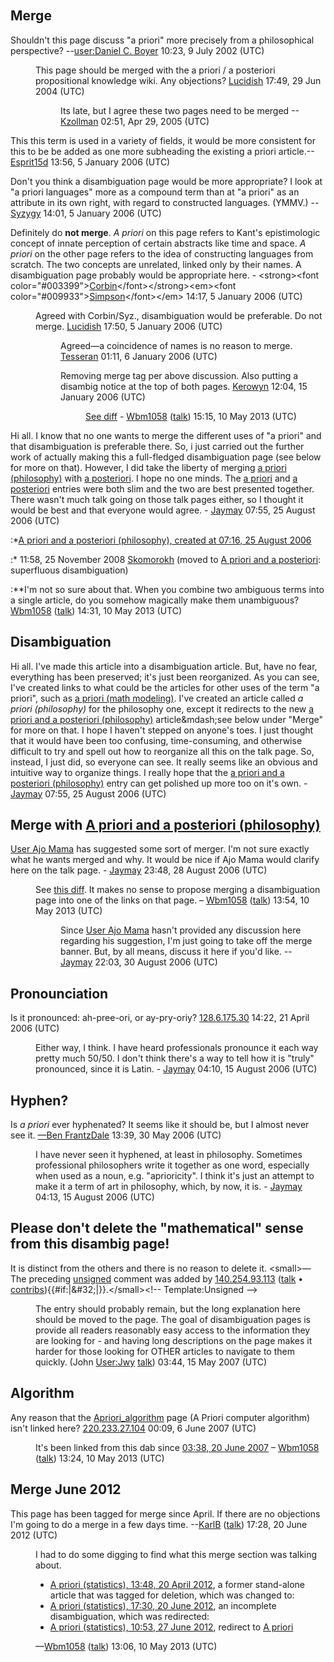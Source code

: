 <article id="61147" title=Talk:A priori>
	<talkpage id="61147" title="Talk:A priori">
{{WikiProject Philosophy|class=disambig|importance=na|logic=yes|metaphysics=yes|epistemology=yes}}
{{DisambigProject}}

==Merge==
Shouldn't this page discuss &quot;a priori&quot; more precisely from a philosophical perspective?  --[[user:Daniel C. Boyer]] 10:23, 9 July 2002 (UTC)

:This page should be merged with the a priori / a posteriori propositional knowledge wiki. Any objections? [[User:Lucidish|Lucidish]] 17:49, 29 Jun 2004 (UTC)

::Its late, but I agree these two pages need to be merged --[[User:Kzollman|Kzollman]] 02:51, Apr 29, 2005 (UTC)
This this term is used in a variety of fields, it would be more consistent for this to be be added as one more subheading the existing a priori article.--[[User:Esprit15d|Esprit15d]] 13:56, 5 January 2006 (UTC)

Don't you think a disambiguation page would be more appropriate? I look at &quot;a priori languages&quot; more as a compound term than at &quot;a priori&quot; as an attribute in its own right, with regard to constructed languages. (YMMV.) -- [[User:Syzygy|Syzygy]] 14:01, 5 January 2006 (UTC)

Definitely do '''not merge'''. ''A priori'' on this page refers to Kant's epistimologic concept of innate perception of certain abstracts like time and space. ''A priori'' on the other page refers to the idea of constructing languages from scratch. The two concepts are unrelated, linked only by their names. A disambiguation page probably would be appropriate here. - &lt;strong&gt;&lt;font color=&quot;#003399&quot;&gt;[[User:CorbinSimpson|Corbin]]&lt;/font&gt;&lt;/strong&gt;&lt;em&gt;&lt;font color=&quot;#009933&quot;&gt;[[User_talk:CorbinSimpson|Simpson]]&lt;/font&gt;&lt;/em&gt; 14:17, 5 January 2006 (UTC)

:Agreed with Corbin/Syz., disambiguation would be preferable. Do not merge. [[User:Lucidish|Lucidish]] 17:50, 5 January 2006 (UTC)

::Agreed—a coincidence of names is no reason to merge. [[User:Tesseran|Tesseran]] 01:11, 6 January 2006 (UTC)

:::Removing merge tag per above discussion. Also putting a disambig notice at the top of both pages. [[User:Kerowyn|Kerowyn]] 12:04, 15 January 2006 (UTC)
::::[http://en.wikipedia.org/w/index.php?title=A_priori_(languages)&amp;diff=prev&amp;oldid=35263459 See diff] - [[User:Wbm1058|Wbm1058]] ([[User talk:Wbm1058|talk]]) 15:15, 10 May 2013 (UTC)

Hi all.  I know that no one wants to merge the different uses of &quot;a priori&quot; and that disambiguation is preferable there.  So, i just carried out the further work of actually making this a full-fledged disambiguation page (see below for more on that).  However, I did take the liberty of merging [[a priori (philosophy)]] with [[a posteriori]].  I hope no one minds.  The [[a priori]] and [[a posteriori]] entries were both slim and the two are best presented together. There wasn't much talk going on those talk pages either, so I thought it would be best and that everyone would agree. - [[User:Jaymay|Jaymay]] 07:55, 25 August 2006 (UTC)
:*[[special:permalink/71765962|A priori and a posteriori (philosophy), created at 07:16, 25 August 2006]]
:* 11:58, 25 November 2008‎ [[user:Skomorokh|Skomorokh]] (moved {{no redirect|A priori and a posteriori (philosophy)}} to [[A priori and a posteriori]]: superfluous disambiguation)
:**I'm not so sure about that. When you combine two ambiguous terms into a single article, do you somehow magically make them unambiguous? [[User:Wbm1058|Wbm1058]] ([[User talk:Wbm1058|talk]]) 14:31, 10 May 2013 (UTC)

==Disambiguation==
Hi all.  I've made this article into a disambiguation article.  But, have no fear, everything has been preserved; it's just been reorganized.  As you can see, I've created links to what could be the articles for other uses of the term &quot;a priori&quot;, such as [[a priori (math modeling)]].  I've created an article called ''a priori (philosophy)'' for the philosophy one, except it redirects to the new [[a priori and a posteriori (philosophy)]] article&amp;mdash;see below under &quot;Merge&quot; for more on that. I hope I haven't stepped on anyone's toes.  I just thought that it would have been too confusing, time-consuming, and otherwise difficult to try and spell out how to reorganize all this on the talk page.  So, instead, I just did, so everyone can see.  It really seems like an obvious and intuitive way to organize things.  I really hope that the [[a priori and a posteriori (philosophy)]] entry can get polished up more too on it's own. - [[User:Jaymay|Jaymay]] 07:55, 25 August 2006 (UTC)

== Merge with [[A priori and a posteriori (philosophy)]] ==
[[User:Ajo Mama|User Ajo Mama]] has suggested some sort of merger.  I'm not sure exactly what he wants merged and why.  It would be nice if Ajo Mama would clarify here on the talk page. - [[User:Jaymay|Jaymay]] 23:48, 28 August 2006 (UTC)
:See [http://en.wikipedia.org/w/index.php?title=A_priori&amp;diff=72452420&amp;oldid=71769254 this diff]. It makes no sense to propose merging a disambiguation page into one of the links on that page. – [[User:Wbm1058|Wbm1058]] ([[User talk:Wbm1058|talk]]) 13:54, 10 May 2013 (UTC)

::Since [[User:Ajo Mama|User Ajo Mama]] hasn't provided any discussion here regarding his suggestion, I'm just going to take off the merge banner.  But, by all means, discuss it here if you'd like. -- [[User:Jaymay|Jaymay]] 22:03, 30 August 2006 (UTC)

== Pronounciation ==

Is it pronounced: ah-pree-ori, or ay-pry-oriy? [[User:128.6.175.30|128.6.175.30]] 14:22, 21 April 2006 (UTC)

:Either way, I think.  I have heard professionals pronounce it each way pretty much 50/50.  I don't think there's a way to tell how it is &quot;truly&quot; pronounced, since it is Latin. - [[User:Jaymay|Jaymay]] 04:10, 15 August 2006 (UTC)

== Hyphen? ==

Is ''a priori'' ever hyphenated? It seems like it should be, but I almost never see it. [[User:BenFrantzDale|—Ben FrantzDale]] 13:39, 30 May 2006 (UTC)

:I have never seen it hyphened, at least in philosophy.  Sometimes professional philosophers write it together as one word, especially when used as a noun, e.g. &quot;aprioricity&quot;.  I think it's just an attempt to make it a term of art in philosophy, which, by now, it is. - [[User:Jaymay|Jaymay]] 04:13, 15 August 2006 (UTC)

== Please don't delete the &quot;mathematical&quot; sense from this disambig page! ==

It is distinct from the others and there is no reason to delete it.  &lt;small&gt;—The preceding [[Wikipedia:Signatures|unsigned]] comment was added by [[User:140.254.93.113|140.254.93.113]] ([[User talk:140.254.93.113|talk]] • [[Special:Contributions/140.254.93.113|contribs]]){{#if:{{{2|}}}|&amp;#32;{{{2}}}|}}.&lt;/small&gt;&lt;!-- Template:Unsigned --&gt;

:The entry should probably remain, but the long explanation here should be moved to the page.  The goal of disambiguation pages is provide all readers reasonably easy access to the information they are looking for - and having long descriptions on the page makes it harder for those looking for OTHER articles to navigate to them quickly. (John [[User:Jwy]] [[User talk:Jwy|talk]]) 03:44, 15 May 2007 (UTC)

== Algorithm ==

Any reason that the [[Apriori_algorithm]] page (A Priori computer algorithm) isn't linked here? [[User:220.233.27.104|220.233.27.104]] 00:09, 6 June 2007 (UTC)
:It's been linked from this dab since [http://en.wikipedia.org/w/index.php?title=A_priori&amp;diff=prev&amp;oldid=139354712 03:38, 20 June 2007] – [[User:Wbm1058|Wbm1058]] ([[User talk:Wbm1058|talk]]) 13:24, 10 May 2013 (UTC)

== Merge June 2012 ==
This page has been tagged for merge since April. If there are no objections I'm going to do a merge in a few days time. --[[User:Karl.brown|KarlB]] ([[User talk:Karl.brown|talk]]) 17:28, 20 June 2012 (UTC)
:I had to do some digging to find what this merge section was talking about.
:*[[special:permalink/488334911|A priori (statistics), 13:48, 20 April 2012]], a former stand-alone article that was tagged for deletion, which was changed to:
:*[[special:permalink/498526981|A priori (statistics), 17:30, 20 June 2012]], an incomplete disambiguation, which was redirected:
:*[[special:permalink/499584682|A priori (statistics), 10:53, 27 June 2012]], redirect to [[A priori]]
:—[[User:Wbm1058|Wbm1058]] ([[User talk:Wbm1058|talk]]) 13:06, 10 May 2013 (UTC)
	</talkpage>
</article>